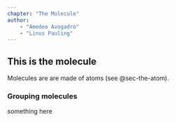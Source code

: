 ```yaml
---
chapter: "The Molecule"
author:
    - "Amedeo Avogadro"
    - "Linus Pauling"
---
```


## This is the molecule {#sec-the-molecule}

Molecules are are made of atoms (see @sec-the-atom).

### Grouping molecules {#grouping-molecules}

something here